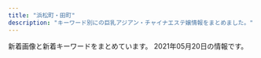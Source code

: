 ```yaml
---
title: "浜松町・田町"
description: "キーワード別にの巨乳アジアン・チャイナエステ嬢情報をまとめました。"
---
```


新着画像と新着キーワードをまとめています。
2021年05月20日の情報です。

<DmmAffiliateIns />
<KeywordTable
  shops={
    [
    {
        "keywords": {
            "84": 4,
            "87": 6,
            "E": 6,
            "88": 10,
            "85": 4
        },
        "img_links": [
            "http://body-heal.net/staffPhoto/b20190608220420.jpg",
            "http://body-heal.net/js/sliderLine/slide_next.png",
            "http://body-heal.net/staffPhoto/b20190218130854.jpg",
            "http://body-heal.net/images/access/03.jpg",
            "http://body-heal.net/images/store/01.jpg",
            "http://body-heal.net/images/access/05.jpg",
            "http://body-heal.net/staffPhoto/b20190117105438.jpg",
            "http://body-heal.net/images/store/04.jpg",
            "http://body-heal.net/staffPhoto/b20180721035111.jpg",
            "http://body-heal.net/staffPhoto/b20180926231950.jpg",
            "http://body-heal.net/images/access/02.jpg",
            "http://body-heal.net/images/store/06.jpg",
            "http://body-heal.net/images/access/01.jpg",
            "http://body-heal.net/images/store/05.jpg",
            "http://body-heal.net/uploadfiles/images/campaignBodyHealNet.jpg",
            "http://body-heal.net/staffPhoto/b20190608222039.jpg",
            "http://body-heal.net/images/access/04.jpg",
            "http://body-heal.net/staffPhoto/b20190120201033.jpg",
            "http://body-heal.net/images/show.jpg",
            "http://body-heal.net/js/sliderLine/slide_prev.png"
        ],
        "url": "http://body-heal.net/",
        "station": "JR\u7530\u753a\u99c5\u4e09\u7530\u53e3",
        "name": "Tami"
    },
    {
        "url": "https://egao.tyo.cm/",
        "station": "JR\u65b0\u6a4b\u99c5\u70cf\u68ee\u53e3",
        "keywords": {},
        "name": "\u7b11\u9854",
        "img_links": [
            "https://egao.tyo.cm/images/link_nav04.jpg",
            "https://egao.tyo.cm/images/link_nav01.jpg",
            "https://egao.tyo.cm/images/link_nav03.jpg",
            "https://egao.tyo.cm/images/link_nav05.jpg",
            "https://egao.tyo.cm/images/side_mobile.jpg",
            "https://egao.tyo.cm/images/top_slider02.jpg",
            "https://egao.tyo.cm/images/sp_top.jpg",
            "https://egao.tyo.cm/images/link_nav02.jpg",
            "https://egao.tyo.cm/images/link_nav07.jpg",
            "https://egao.tyo.cm/images/side_link.jpg",
            "https://egao.tyo.cm/images/info2.jpg",
            "https://egao.tyo.cm/images/side_tel.jpg",
            "https://egao.tyo.cm/images/link_nav06.jpg",
            "https://egao.tyo.cm/images/info3.jpg",
            "https://egao.tyo.cm/images/ico01.png",
            "https://egao.tyo.cm/images/info1.jpg",
            "https://egao.tyo.cm/images/top.png",
            "https://egao.tyo.cm/images/top_slider01.jpg"
        ]
    },
    {
        "station": "JR\u6d5c\u677e\u753a\u99c5\u5317\u53e3",
        "keywords": {
            "E": 2,
            "F": 3,
            "C": 2,
            "D": 8
        },
        "url": "https://hamamatsucho-mensesthe.com/",
        "img_links": [
            "https://hamamatsucho-mensesthe.com/button/sche.png",
            "https://hamamatsucho-mensesthe.com/images/footer-l.png",
            "https://hamamatsucho-mensesthe.com/room/esthe1.jpg",
            "https://hamamatsucho-mensesthe.com/room/4.jpg",
            "https://hamamatsucho-mensesthe.com/staff/arisa-l1.jpg",
            "https://hamamatsucho-mensesthe.com/icon/twitter.png",
            "https://hamamatsucho-mensesthe.com/staff2/wp-content/uploads/2020/11/siruet.png",
            "https://hamamatsucho-mensesthe.com/staff2/wp-content/uploads/2019/12/yuki22-1.png",
            "https://hamamatsucho-mensesthe.com/icon/facebook.png",
            "https://hamamatsucho-mensesthe.com/staff/yoko-l1.jpg",
            "https://hamamatsucho-mensesthe.com/2018/06/12/yoko-s1.jpg",
            "https://hamamatsucho-mensesthe.com/2018/06/08/hana-s2.jpg",
            "https://hamamatsucho-mensesthe.com/staff/nana-l1.jpg",
            "https://hamamatsucho-mensesthe.com/miyuki01.png",
            "https://hamamatsucho-mensesthe.com/button/home.png",
            "https://hamamatsucho-mensesthe.com/staff/koko-s1.jpg",
            "https://hamamatsucho-mensesthe.com/icon/google_plus.png",
            "https://hamamatsucho-mensesthe.com/menu/friend.png",
            "https://hamamatsucho-mensesthe.com/2018/11/23/arisa-s1.jpg",
            "https://hamamatsucho-mensesthe.com/staff2/wp-content/uploads/2021/04/nana72.png",
            "https://hamamatsucho-mensesthe.com/images/main1.jpg",
            "https://hamamatsucho-mensesthe.com/room/esthe2.jpg",
            "https://hamamatsucho-mensesthe.com/staff/nana-s1.jpg",
            "https://hamamatsucho-mensesthe.com/staff2/wp-content/uploads/2020/11/momo02.png",
            "https://hamamatsucho-mensesthe.com/menu/sche.png",
            "https://hamamatsucho-mensesthe.com/staff/yuyu-s1.jpg",
            "https://hamamatsucho-mensesthe.com/menu/info.png",
            "https://hamamatsucho-mensesthe.com/staff/arisa-s1.jpg",
            "https://hamamatsucho-mensesthe.com/staff2/wp-content/uploads/2021/05/lisa01.png",
            "https://hamamatsucho-mensesthe.com/menu/home.png",
            "https://hamamatsucho-mensesthe.com/room/1.jpg",
            "https://hamamatsucho-mensesthe.com/kumi1.jpg",
            "https://hamamatsucho-mensesthe.com/2017/10/08/ruru-s1.jpg",
            "https://hamamatsucho-mensesthe.com/images/main-sp.jpg",
            "https://hamamatsucho-mensesthe.com/staff/yuyu-l1.jpg",
            "https://hamamatsucho-mensesthe.com/staff2/wp-content/uploads/2021/05/eri01.png",
            "https://hamamatsucho-mensesthe.com/room/3.jpg",
            "https://hamamatsucho-mensesthe.com/2018/12/21/yuyu-s1.jpg",
            "https://hamamatsucho-mensesthe.com/nana03.png",
            "https://hamamatsucho-mensesthe.com/staff2/wp-content/uploads/2019/12/haru-1.png",
            "https://hamamatsucho-mensesthe.com/staff2/wp-content/uploads/2021/03/lili03.png",
            "https://hamamatsucho-mensesthe.com/staff2/wp-content/uploads/2021/03/rina03.png",
            "https://hamamatsucho-mensesthe.com/room/esthe3.jpg",
            "https://hamamatsucho-mensesthe.com/images/clear.png",
            "https://hamamatsucho-mensesthe.com/images/flower.png",
            "https://hamamatsucho-mensesthe.com/room/2.jpg",
            "https://hamamatsucho-mensesthe.com/kumi2.jpg",
            "https://hamamatsucho-mensesthe.com/staff/yoko-s1.jpg",
            "https://hamamatsucho-mensesthe.com/staff/koko-l1.jpg",
            "https://hamamatsucho-mensesthe.com/2018/12/21/koko-s1.jpg",
            "https://hamamatsucho-mensesthe.com/icon/line.png",
            "https://hamamatsucho-mensesthe.com/staff2/wp-content/uploads/2021/05/ami01.png",
            "https://hamamatsucho-mensesthe.com/menu/gallery.png",
            "https://hamamatsucho-mensesthe.com/staff2/wp-content/uploads/2021/04/yuna01.png",
            "https://hamamatsucho-mensesthe.com/staff2/wp-content/uploads/2021/03/miku03.png",
            "https://hamamatsucho-mensesthe.com/staff2/wp-content/uploads/2019/12/nanami02-2.png",
            "https://hamamatsucho-mensesthe.com/images/footer-r.png",
            "https://hamamatsucho-mensesthe.com/staff2/wp-content/uploads/2021/05/mimi02.png",
            "https://hamamatsucho-mensesthe.com/staff2/wp-content/uploads/2021/05/maki05.png",
            "https://hamamatsucho-mensesthe.com/2018/03/02/anna-s1.jpg",
            "https://hamamatsucho-mensesthe.com/button/staff.png",
            "https://hamamatsucho-mensesthe.com/images/header3.png"
        ],
        "name": "Oriental Spa"
    },
    {
        "station": "JR\u6d5c\u677e\u753a\u99c5\u5317\u53e3",
        "name": "Artemis",
        "keywords": {
            "F": 7,
            "E": 7,
            "C": 14,
            "D": 14
        },
        "img_links": [
            "https://hamamatsucho-esthe.work/menu/home.png",
            "https://hamamatsucho-esthe.work/button/blog.png",
            "https://hamamatsucho-esthe.work/staff/riko-s1.jpg",
            "https://hamamatsucho-esthe.work/staff/yuki-l1.jpg",
            "https://hamamatsucho-esthe.work/staff/nana-s1.jpg",
            "https://hamamatsucho-esthe.work/2021/05/20/mimi-s1.jpg",
            "https://hamamatsucho-esthe.work/images/main1.jpg",
            "https://hamamatsucho-esthe.work/2018/12/26/sayaka-s1.jpg",
            "https://hamamatsucho-esthe.work/2021/03/26/riri-s1.jpg",
            "https://hamamatsucho-esthe.work/icon/twitter.png",
            "https://hamamatsucho-esthe.work/icon/facebook.png",
            "https://hamamatsucho-esthe.work/2020/11/06/momo-s1.jpg",
            "https://hamamatsucho-esthe.work/menu/blog.png",
            "https://hamamatsucho-esthe.work/menu/info.png",
            "https://hamamatsucho-esthe.work/button/home.png",
            "https://hamamatsucho-esthe.work/staff/mimi-s1.jpg",
            "https://hamamatsucho-esthe.work/room/2-l.jpg",
            "https://hamamatsucho-esthe.work/room/4-l.jpg",
            "https://hamamatsucho-esthe.work/staff/maki-s1.jpg",
            "https://hamamatsucho-esthe.work/2019/06/14/riri-s1.jpg",
            "https://hamamatsucho-esthe.work/2019/01/14/emi-s1.jpg",
            "https://hamamatsucho-esthe.work/button/staff.png",
            "https://hamamatsucho-esthe.work/kana01.png",
            "https://hamamatsucho-esthe.work/icon/google_plus.png",
            "https://hamamatsucho-esthe.work/2018/11/09/kana-s1.jpg",
            "https://hamamatsucho-esthe.work/images/main-sp.jpg",
            "https://hamamatsucho-esthe.work/room/3-l.jpg",
            "https://hamamatsucho-esthe.work/2018/09/10/misa-s1.jpg",
            "https://hamamatsucho-esthe.work/2021/04/22/nana-s1.jpg",
            "https://hamamatsucho-esthe.work/room/esthe3.jpg",
            "https://hamamatsucho-esthe.work/room/esthe2.jpg",
            "https://hamamatsucho-esthe.work/menu/friend.png",
            "https://hamamatsucho-esthe.work/staff/sora-l1.jpg",
            "https://hamamatsucho-esthe.work/room/2-s.jpg",
            "https://hamamatsucho-esthe.work/room/4-s.jpg",
            "https://hamamatsucho-esthe.work/2019/05/25/riko-s1.jpg",
            "https://hamamatsucho-esthe.work/images/footer-l.png",
            "https://hamamatsucho-esthe.work/staff/riri-l1.jpg",
            "https://hamamatsucho-esthe.work/images/clear.png",
            "https://hamamatsucho-esthe.work/icon/line.png",
            "https://hamamatsucho-esthe.work/images/footer-r.png",
            "https://hamamatsucho-esthe.work/staff/riri-s1.jpg",
            "https://hamamatsucho-esthe.work/room/3-s.jpg",
            "https://hamamatsucho-esthe.work/2019/05/25/koko-s1.jpg",
            "https://hamamatsucho-esthe.work/2020/07/30/maki-s1.jpg",
            "https://hamamatsucho-esthe.work/2019/11/05/nanami-s1.jpg",
            "https://hamamatsucho-esthe.work/staff/mimi-l1.jpg",
            "https://hamamatsucho-esthe.work/menu/gallery.png",
            "https://hamamatsucho-esthe.work/room/esthe1.jpg",
            "https://hamamatsucho-esthe.work/staff/yuki-s1.jpg",
            "https://hamamatsucho-esthe.work/staff/sora-s1.jpg",
            "https://hamamatsucho-esthe.work/images/qrcode.png",
            "https://hamamatsucho-esthe.work/room/1-s.jpg",
            "https://hamamatsucho-esthe.work/staff/maki-l1.jpg",
            "https://hamamatsucho-esthe.work/2018/09/10/sora-s1.jpg",
            "https://hamamatsucho-esthe.work/staff/nana-l1.jpg",
            "https://hamamatsucho-esthe.work/images/flower.png",
            "https://hamamatsucho-esthe.work/2020/01/05/yuki-s1.jpg",
            "https://hamamatsucho-esthe.work/room/1-l.jpg"
        ],
        "url": "https://hamamatsucho-esthe.work/"
    },
    {
        "img_links": [
            "http://yukizhouse00.web.fc2.com/images/portfolio/work-1.jpg",
            "http://yukizhouse00.web.fc2.com/images/portfolio/work-5.jpg",
            "http://yukizhouse00.web.fc2.com/images/slider/slid2.jpg",
            "http://yukizhouse00.web.fc2.com/images/portfolio/work-6.jpg",
            "http://yukizhouse00.web.fc2.com/images/portfolio/work-3.jpg",
            "http://yukizhouse00.web.fc2.com/images/slider/slid1.jpg",
            "http://yukizhouse00.web.fc2.com/images/portfolio/work-2.jpg",
            "http://yukizhouse00.web.fc2.com/images/portfolio/work-4.jpg"
        ],
        "station": "JR\u6d5c\u677e\u753a\u99c5\u5357\u53e3",
        "name": "Yuki\u2019s House",
        "keywords": {},
        "url": "http://yukizhouse00.web.fc2.com/"
    },
    {
        "img_links": [
            "http://www.shiawasenojikan.esjp.info/files/009-03.jpg",
            "http://www.shiawasenojikan.esjp.info/images/mobile.jpg",
            "http://www.shiawasenojikan.esjp.info/files/010-03.jpg",
            "http://www.shiawasenojikan.esjp.info/files/001-03.jpg",
            "http://www.shiawasenojikan.esjp.info/files/001-02.jpg",
            "http://www.shiawasenojikan.esjp.info/files/001.jpg",
            "http://www.shiawasenojikan.esjp.info/files/015-03.jpg",
            "http://www.shiawasenojikan.esjp.info/images/int2.jpg",
            "http://www.shiawasenojikan.esjp.info/files/010-02.jpg",
            "http://www.shiawasenojikan.esjp.info/images/staff_t.jpg",
            "http://www.shiawasenojikan.esjp.info/images/sys3.jpg",
            "http://www.shiawasenojikan.esjp.info/files/009.jpg",
            "http://www.shiawasenojikan.esjp.info/images/link_t.jpg",
            "http://www.shiawasenojikan.esjp.info/images/news.jpg",
            "http://www.shiawasenojikan.esjp.info/files/003.jpg",
            "http://www.shiawasenojikan.esjp.info/files/010.jpg",
            "http://www.shiawasenojikan.esjp.info/files/015.jpg",
            "http://www.shiawasenojikan.esjp.info/images/tel.jpg",
            "http://www.shiawasenojikan.esjp.info/files/015-02.jpg",
            "http://www.shiawasenojikan.esjp.info/images/interior_t.jpg",
            "http://www.shiawasenojikan.esjp.info/files/003-03.jpg",
            "http://www.shiawasenojikan.esjp.info/images/head.jpg",
            "http://www.shiawasenojikan.esjp.info/files/009-02.jpg",
            "http://www.shiawasenojikan.esjp.info/files/003-02.jpg"
        ],
        "url": "http://www.shiawasenojikan.esjp.info/",
        "station": "JR\u65b0\u6a4b\u99c5\u65e5\u6bd4\u8c37\u53e3",
        "keywords": {
            "86": 1,
            "88": 1,
            "87": 3,
            "D": 5
        },
        "name": "\u5e78\u305b\u306e\u6642\u9593"
    },
    {
        "keywords": {},
        "name": "\u6625\u306e\u5bb6",
        "img_links": [
            "http://www.k-harunoie.info/imge/s1.png",
            "http://www.k-harunoie.info/imge/p-1.jpg",
            "http://www.k-harunoie.info/imge/tel.png",
            "http://www.k-harunoie.info/imge/s0.png",
            "http://www.k-harunoie.info/imge/p-5.jpg",
            "http://www.k-harunoie.info/imge/service3.jpg",
            "http://www.k-harunoie.info/imge/sys.png",
            "http://www.k-harunoie.info/imge/interior_t.jpg",
            "http://www.k-harunoie.info/imge/p-4.jpg",
            "http://www.k-harunoie.info/imge/p-2.jpg",
            "http://www.k-harunoie.info/imge/service1.jpg",
            "http://www.k-harunoie.info/imge/botton.jpg",
            "http://www.k-harunoie.info/imge/staff_t.jpg",
            "http://www.k-harunoie.info/imge/service2.jpg",
            "http://www.k-harunoie.info/imge/ta.png",
            "http://www.k-harunoie.info/imge/int2.png"
        ],
        "url": "http://www.k-harunoie.info/",
        "station": "JR\u7530\u753a\u99c5\u6771\u53e3"
    },
    {
        "img_links": [
            "http://www.momigoku.mensest.com/files/003-02.jpg",
            "http://www.momigoku.mensest.com/images/line.png",
            "http://www.momigoku.mensest.com/files/004.jpg",
            "http://www.momigoku.mensest.com/images/r3.jpg",
            "http://www.momigoku.mensest.com/files/001-02.jpg",
            "http://www.momigoku.mensest.com/images/mobile.jpg",
            "http://www.momigoku.mensest.com/files/001-03.jpg",
            "http://www.momigoku.mensest.com/files/003-03.jpg",
            "http://www.momigoku.mensest.com/files/004-03.jpg",
            "http://www.momigoku.mensest.com/files/002.jpg",
            "http://www.momigoku.mensest.com/files/001.jpg",
            "http://www.momigoku.mensest.com/files/002-02.jpg",
            "http://www.momigoku.mensest.com/files/003.jpg",
            "http://www.momigoku.mensest.com/files/002-03.jpg",
            "http://www.momigoku.mensest.com/files/004-02.jpg"
        ],
        "url": "http://www.momigoku.mensest.com/",
        "name": "\u3082\u307f\u6975",
        "station": "JR\u65b0\u6a4b\u99c5\u70cf\u68ee\u53e3",
        "keywords": {
            "C": 16,
            "E": 4,
            "87": 16,
            "D": 8
        }
    },
    {
        "img_links": [
            "http://www.es-tokyo.link/images/int2.jpg",
            "http://www.es-tokyo.link/img/mayu1.jpg",
            "http://www.es-tokyo.link/img/suzu1.jpg",
            "http://www.es-tokyo.link/img/erin2.jpg",
            "http://www.es-tokyo.link/images/5.jpg",
            "http://www.es-tokyo.link/img/miwa1.jpg",
            "http://www.es-tokyo.link/img/naomi1.jpg",
            "http://www.es-tokyo.link/images/head.jpg",
            "http://www.es-tokyo.link/images/tel.jpg",
            "http://www.es-tokyo.link/images/newface.jpg",
            "http://www.es-tokyo.link/img/momoko1.jpg",
            "http://www.es-tokyo.link/img/izumi1.jpg",
            "http://www.es-tokyo.link/images/24.jpg",
            "http://www.es-tokyo.link/images/28.jpg",
            "http://www.es-tokyo.link/images/27.jpg",
            "http://www.es-tokyo.link/images/sys2.jpg",
            "http://www.es-tokyo.link/img/rin1.jpg",
            "http://www.es-tokyo.link/images/s1.png",
            "http://www.es-tokyo.link/images/news.jpg",
            "http://www.es-tokyo.link/images/31.jpg",
            "http://www.es-tokyo.link/img/ami1.jpg",
            "http://www.es-tokyo.link/images/32.jpg",
            "http://www.es-tokyo.link/images/9.jpg",
            "http://www.es-tokyo.link/images/b2.jpg",
            "http://www.es-tokyo.link/images/25.jpg",
            "http://www.es-tokyo.link/images/30.jpg",
            "http://www.es-tokyo.link/images/b1.jpg",
            "http://www.es-tokyo.link/images/staff_t.jpg",
            "http://www.es-tokyo.link/img/minami1.jpg",
            "http://www.es-tokyo.link/images/mobile.jpg",
            "http://www.es-tokyo.link/img/izumi2.jpg",
            "http://www.es-tokyo.link/images/int1.jpg",
            "http://www.es-tokyo.link/img/hikari1.jpg",
            "http://www.es-tokyo.link/img/yui1.jpg",
            "http://www.es-tokyo.link/images/20.jpg",
            "http://www.es-tokyo.link/images/3.jpg",
            "http://www.es-tokyo.link/images/b3.jpg",
            "http://www.es-tokyo.link/images/22.jpg",
            "http://www.es-tokyo.link/img/kaori1.jpg",
            "http://www.es-tokyo.link/images/19.jpg",
            "http://www.es-tokyo.link/img/erin1.jpg",
            "http://www.es-tokyo.link/images/23.jpg",
            "http://www.es-tokyo.link/img/emili1.jpg",
            "http://www.es-tokyo.link/images/interior_t.jpg",
            "http://www.es-tokyo.link/img/minami2.jpg",
            "http://www.es-tokyo.link/images/sys1.jpg"
        ],
        "url": "http://www.es-tokyo.link",
        "name": "Pandora*\u30d1\u30f3\u30c9\u30e9",
        "keywords": {},
        "station": "JR\u6d5c\u677e\u753a\u99c5\u5357\u53e3"
    },
    {
        "img_links": [
            "https://hamamatsucho-mensesthe.net/wp/wp-content/uploads/2019/05/nao-150x150.jpg",
            "https://hamamatsucho-mensesthe.net/wp/wp-content/uploads/2021/05/yuki-s1-150x150.jpg",
            "https://hamamatsucho-mensesthe.net/wp/icon/twitter.png",
            "https://hamamatsucho-mensesthe.net/wp/wp-content/uploads/2020/11/urara.jpg",
            "https://hamamatsucho-mensesthe.net/wp/images/top1.jpg",
            "https://hamamatsucho-mensesthe.net/wp/wp-content/uploads/2019/07/0677E994-1DBF-4E0E-AB70-7CA5C034B140-150x150.jpeg",
            "https://hamamatsucho-mensesthe.net/link/mens-esthe.png",
            "https://hamamatsucho-mensesthe.net/icon/facebook.png",
            "https://hamamatsucho-mensesthe.net/wp/icon/line.png",
            "https://hamamatsucho-mensesthe.net/staff/top/mitsuki-s1.jpg",
            "https://hamamatsucho-mensesthe.net/wp/images/mensesthe.jpg",
            "https://hamamatsucho-mensesthe.net/wp/images/clear.png",
            "https://hamamatsucho-mensesthe.net/wp/wp-content/uploads/2020/01/mitsuki.jpg",
            "https://hamamatsucho-mensesthe.net/images/flower.png",
            "https://hamamatsucho-mensesthe.net/wp/wp-content/uploads/2019/07/587590BB-96D0-4887-BE26-3B1413FF7283-150x150.jpeg",
            "https://hamamatsucho-mensesthe.net/wp/images/top2.jpg",
            "https://hamamatsucho-mensesthe.net/staff/top/yuki-s1.jpg",
            "https://hamamatsucho-mensesthe.net/room/room-l6.jpg",
            "https://hamamatsucho-mensesthe.net/wp/wp-content/uploads/2020/01/misaki-l2.jpg",
            "https://hamamatsucho-mensesthe.net/icon/line.png",
            "https://hamamatsucho-mensesthe.net/wp/wp-content/uploads/2020/02/stand-by.jpg",
            "https://hamamatsucho-mensesthe.net/wp/icon/facebook.png",
            "https://hamamatsucho-mensesthe.net/wp/wp-content/uploads/2020/02/nana.jpg",
            "https://hamamatsucho-mensesthe.net/room/room-l3.jpg",
            "https://hamamatsucho-mensesthe.net/staff/top/emi-s1.jpg",
            "https://hamamatsucho-mensesthe.net/wp/wp-content/uploads/2020/08/ayaka.jpg",
            "https://hamamatsucho-mensesthe.net/wp/wp-content/uploads/2020/01/emi-l1.jpg",
            "https://hamamatsucho-mensesthe.net/room/room-l5.jpg",
            "https://hamamatsucho-mensesthe.net/images/footer-r.png",
            "https://hamamatsucho-mensesthe.net/room/room-l1.jpg",
            "https://hamamatsucho-mensesthe.net/wp/icon/google_plus.png",
            "https://hamamatsucho-mensesthe.net/wp/wp-content/uploads/2020/02/1714CAA8-3D57-4009-AB72-F5A8E6B60310.jpeg",
            "https://hamamatsucho-mensesthe.net/wp/wp-content/uploads/2021/01/yuna-150x150.jpg",
            "https://hamamatsucho-mensesthe.net/wp/wp-content/uploads/2021/05/yuki.jpg",
            "https://hamamatsucho-mensesthe.net/staff/top/rin-s1.jpg",
            "https://hamamatsucho-mensesthe.net/wp/images/top3.jpg",
            "https://hamamatsucho-mensesthe.net/staff/top/ayaka-s1.jpg",
            "https://hamamatsucho-mensesthe.net/icon/google_plus.png",
            "https://hamamatsucho-mensesthe.net/staff/top/miyu-s1.jpg",
            "https://hamamatsucho-mensesthe.net/staff/top/aki-s1.jpg",
            "https://hamamatsucho-mensesthe.net/icon/twitter.png",
            "https://hamamatsucho-mensesthe.net/staff/top/yuna-s1.jpg",
            "https://hamamatsucho-mensesthe.net/wp/wp-content/uploads/2019/10/eri-150x150.jpg",
            "https://hamamatsucho-mensesthe.net/wp/wp-content/uploads/2019/05/rin-150x150.jpg",
            "https://hamamatsucho-mensesthe.net/wp/wp-content/uploads/2020/10/aki-150x150.jpg",
            "https://hamamatsucho-mensesthe.net/staff/top/nao-s1.jpg",
            "https://hamamatsucho-mensesthe.net/room/room-l2.jpg",
            "https://hamamatsucho-mensesthe.net/images/clear.png",
            "https://hamamatsucho-mensesthe.net/images/footer-l.png",
            "https://hamamatsucho-mensesthe.net/wp/wp-content/uploads/2021/01/yuna.jpg",
            "https://hamamatsucho-mensesthe.net/room/room-l4.jpg"
        ],
        "station": "JR\u6d5c\u677e\u753a\u99c5\u5317\u53e3",
        "keywords": {
            "D": 19,
            "E": 10,
            "C": 10
        },
        "name": "SERA",
        "url": "https://hamamatsucho-mensesthe.net/"
    },
    {
        "keywords": {
            "84": 6,
            "90": 8,
            "\u80f8": 1,
            "88": 4,
            "85": 13,
            "86": 5,
            "87": 2
        },
        "url": "http://es-leon.link/",
        "name": "LEON",
        "img_links": [
            "http://es-leon.link/photos/sites/45/2020/10/2020100103205130.jpg",
            "http://es-leon.link/images/guide3.jpg",
            "http://es-leon.link/photos/sites/45/2020/10/2020101318294854.jpg",
            "http://es-leon.link/photos/sites/45/2020/11/2020110919573849.jpg",
            "http://es-leon.link/photos/sites/45/2020/11/2020111904152242.jpg",
            "http://es-leon.link/photos/sites/45/2021/03/2021033111023925.jpg",
            "http://es-leon.link/photos/sites/45/2020/11/2020110919595348.jpg",
            "http://es-leon.link/photos/sites/45/2021/03/2021041002184750.jpg",
            "http://es-leon.link/photos/sites/45/2020/11/2020110919590942.jpg",
            "http://es-leon.link/images/profile.png",
            "http://es-leon.link/photos/sites/45/2021/02/202102281658118.jpg",
            "http://es-leon.link/photos/sites/45/2021/05/2021050801322582.jpg",
            "http://es-leon.link/images/guide5.jpg",
            "http://es-leon.link/photos/sites/45/2021/03/2021033111033425.jpg",
            "http://es-leon.link/photos/sites/45/2021/02/2021022815420713.jpg",
            "http://es-leon.link/photos/sites/45/2021/02/2021022702210178.jpg",
            "http://es-leon.link/images/header.png",
            "http://es-leon.link/photos/sites/45/2021/05/202105171436455.jpg",
            "http://es-leon.link/photos/sites/45/2021/05/2021051217263416.jpg",
            "http://es-leon.link/images/nav_link05_no.png",
            "http://es-leon.link/photos/sites/45/2021/04/2021041118464285.jpg",
            "http://es-leon.link/photos/sites/45/2020/10/2020100103034891.jpg",
            "http://es-leon.link/images/card.png",
            "http://es-leon.link/images/nav_link01_no.png",
            "http://es-leon.link/photos/sites/45/2021/03/2021031222420647.jpg",
            "http://es-leon.link/photos/sites/45/2020/10/2020101318300043.jpg",
            "http://es-leon.link/photos/sites/45/2021/02/2021021014235421.jpg",
            "http://es-leon.link/images/pagetop.jpg",
            "http://es-leon.link/images/guide2.png",
            "http://es-leon.link/photos/sites/45/2020/10/2020101404192576.jpg",
            "http://es-leon.link/photos/sites/45/2020/10/2020102507510838.jpg",
            "http://es-leon.link/photos/sites/45/2021/05/2021050617464464.jpg",
            "http://es-leon.link/photos/sites/45/2021/03/2021033111035026.jpg",
            "http://es-leon.link/photos/sites/45/2020/10/2020101318404076.jpg",
            "http://es-leon.link/photos/sites/45/2021/04/2021043013393443.jpg",
            "http://es-leon.link/photos/sites/45/2021/02/2021022813195234.jpg",
            "http://es-leon.link/images/guide1.jpg",
            "http://es-leon.link/photos/sites/45/2021/03/2021031222423325.jpg",
            "http://es-leon.link/photos/sites/45/2021/05/2021050612492894.jpg",
            "http://es-leon.link/images/guide8.jpg",
            "http://es-leon.link/photos/sites/45/2020/10/2020102507503499.jpg",
            "http://es-leon.link/images/lineline.png",
            "http://es-leon.link/images/nav_link07_no.png",
            "http://es-leon.link/images/guide6.jpg",
            "http://es-leon.link/photos/sites/45/2020/10/2020101205420372.jpg",
            "http://es-leon.link/photos/sites/45/2020/10/2020102507501385.jpg",
            "http://es-leon.link/photos/sites/45/2020/10/2020101318402898.jpg",
            "http://es-leon.link/photos/sites/45/2021/04/2021043013400012.jpg",
            "http://es-leon.link/photos/sites/45/2021/05/2021050801323975.jpg",
            "http://es-leon.link/photos/sites/45/2021/05/2021050416545177.jpg",
            "http://es-leon.link/photos/sites/45/2021/05/2021050416550882.jpg",
            "http://es-leon.link/photos/sites/45/2020/10/2020102507504664.jpg",
            "http://es-leon.link/photos/sites/45/2021/03/2021030217055949.jpg",
            "http://es-leon.link/photos/sites/45/2021/04/2021041118451354.jpg",
            "http://es-leon.link/photos/sites/45/2021/02/202102281317503.jpg",
            "http://es-leon.link/photos/sites/45/2020/10/2020100103284496.jpg",
            "http://es-leon.link/images/nav_link03_no.png",
            "http://es-leon.link/images/slider00.jpg",
            "http://es-leon.link/images/nav_link06_no.png",
            "http://es-leon.link/images/guide7.jpg",
            "http://es-leon.link/photos/sites/45/2021/01/2021012501541145.jpg",
            "http://es-leon.link/photos/sites/45/2020/10/2020101205422328.jpg",
            "http://es-leon.link/images/qr.png",
            "http://es-leon.link/photos/sites/45/2021/03/202103021706276.jpg",
            "http://es-leon.link/photos/sites/45/2021/04/2021043018143110.jpg",
            "http://es-leon.link/photos/sites/45/2021/05/2021050612481738.jpg",
            "http://es-leon.link/images/guide2.jpg",
            "http://es-leon.link/images/nav_link04_no.png",
            "http://es-leon.link/images/slider04.jpg",
            "http://es-leon.link/photos/sites/45/2021/02/2021022813203297.jpg",
            "http://es-leon.link/photos/sites/45/2021/02/2021022503591368.jpg",
            "http://es-leon.link/photos/sites/45/2021/03/202103310417001.jpg",
            "http://es-leon.link/photos/sites/45/2021/04/2021043013395329.jpg",
            "http://es-leon.link/photos/sites/45/2020/10/2020101205424345.jpg",
            "http://es-leon.link/photos/sites/45/2020/10/2020100103240526.jpg",
            "http://es-leon.link/images/img_info.jpg",
            "http://es-leon.link/images/guide4.jpg",
            "http://es-leon.link/photos/sites/45/2020/11/2020110919593136.jpg",
            "http://es-leon.link/photos/sites/45/2020/11/2020110919583922.jpg",
            "http://es-leon.link/photos/sites/45/2021/03/2021033111032173.jpg",
            "http://es-leon.link/images/guide1.png",
            "http://es-leon.link/photos/sites/45/2021/02/2021022503593169.jpg",
            "http://es-leon.link/photos/sites/45/2021/02/2021022815431041.jpg",
            "http://es-leon.link/photos/sites/45/2021/05/2021050301212645.jpg",
            "http://es-leon.link/images/nav_link02_no.png",
            "http://es-leon.link/photos/sites/45/2020/10/2020102507495672.jpg",
            "http://es-leon.link/photos/sites/45/2021/05/2021050801330145.jpg",
            "http://es-leon.link/photos/sites/45/2021/02/2021022503564613.jpg",
            "http://es-leon.link/photos/sites/45/2020/10/2020100103240520.jpg",
            "http://es-leon.link/images/slider02.jpg",
            "http://es-leon.link/images/slider01.jpg",
            "http://es-leon.link/photos/sites/45/2020/10/202010010328436.jpg",
            "http://es-leon.link/images/slider03.jpg",
            "http://es-leon.link/photos/sites/45/2020/10/2020100103205050.jpg",
            "http://es-leon.link/photos/sites/45/2021/04/202104301753091.jpg"
        ],
        "station": "JR\u65b0\u6a4b\u99c5\u70cf\u68ee\u53e3"
    },
    {
        "url": "https://www.morinokaori-massage.com/",
        "keywords": {},
        "img_links": [
            "https://static.wixstatic.com/media/c0eb72_9f57c6ba804e4a55805040f7832a3bb9~mv2.png",
            "https://static.wixstatic.com/media/c0eb72_068fd8e3a6034963bb1dcf1002759294~mv2.png",
            "https://static.wixstatic.com/media/c0eb72_43f5a28bd3004602b64ed4bc3095af0e~mv2.png",
            "https://static.wixstatic.com/media/c0eb72_349ce6f6faed4c09b9ec1e412ba7a370~mv2.jpg",
            "https://static.wixstatic.com/media/c0eb72_026f8703429f4d1a93067d6664ba9e24~mv2.png"
        ],
        "station": "JR\u7530\u753a\u99c5\u897f\u53e3",
        "name": "\u68ee\u306e\u9999"
    },
    {
        "img_links": [
            "https://minazuki-tokyo.com/wp-content/uploads/2020/11/photo05.png",
            "https://minazuki-tokyo.com/wp-content/uploads/2020/11/photo01.png",
            "https://minazuki-tokyo.com/wp-content/uploads/2021/02/t08.png",
            "https://minazuki-tokyo.com/wp-content/uploads/2021/02/price.png",
            "https://minazuki-tokyo.com/wp-content/uploads/2021/02/ayu.jpg",
            "https://minazuki-tokyo.com/wp-content/uploads/2021/02/t05.png",
            "https://minazuki-tokyo.com/wp-content/uploads/2020/11/photo02.png",
            "https://minazuki-tokyo.com/wp-content/uploads/2021/02/haru.jpg",
            "https://minazuki-tokyo.com/wp-content/uploads/2021/02/sm03.png",
            "https://minazuki-tokyo.com/wp-content/uploads/2021/03/top10.png",
            "https://minazuki-tokyo.com/wp-content/uploads/2021/02/sm01.png",
            "https://minazuki-tokyo.com/wp-content/uploads/2021/02/koyuri-1.jpg",
            "https://minazuki-tokyo.com/wp-content/uploads/2021/02/t07.png",
            "https://minazuki-tokyo.com/wp-content/uploads/2021/02/2-09.png",
            "https://minazuki-tokyo.com/wp-content/uploads/2021/02/yuyu2.jpg",
            "https://minazuki-tokyo.com/wp-content/uploads/2021/02/yumi.png",
            "https://minazuki-tokyo.com/wp-content/uploads/2021/02/koyuri.png",
            "https://minazuki-tokyo.com/wp-content/uploads/2021/02/t01.png",
            "https://minazuki-tokyo.com/wp-content/uploads/2021/02/sm04.png",
            "https://minazuki-tokyo.com/wp-content/uploads/2021/02/cam.png",
            "https://minazuki-tokyo.com/wp-content/uploads/2021/02/top1.png",
            "https://minazuki-tokyo.com/wp-content/uploads/2021/02/haru.png",
            "https://minazuki-tokyo.com/wp-content/uploads/2021/02/t03.png",
            "https://minazuki-tokyo.com/wp-content/uploads/2020/11/photo03.png",
            "https://minazuki-tokyo.com/wp-content/uploads/2021/02/t06.png",
            "https://minazuki-tokyo.com/wp-content/uploads/2021/02/t02.png",
            "https://minazuki-tokyo.com/wp-content/uploads/2021/02/sm02.png",
            "https://minazuki-tokyo.com/wp-content/uploads/2020/11/photo04.png",
            "https://minazuki-tokyo.com/wp-content/uploads/2021/02/top2.png",
            "https://minazuki-tokyo.com/wp-content/uploads/2021/02/t04.png",
            "https://minazuki-tokyo.com/wp-content/uploads/2021/02/yumi.jpg",
            "https://minazuki-tokyo.com/wp-content/uploads/2021/02/yuyu.png",
            "https://minazuki-tokyo.com/wp-content/uploads/2021/02/ayu.png"
        ],
        "keywords": {
            "85": 4,
            "83": 4,
            "90": 4,
            "87": 4,
            "86": 4
        },
        "station": "JR\u6d5c\u677e\u753a\u99c5\u5357\u53e3",
        "url": "https://minazuki-tokyo.com/",
        "name": "\u6c34\u7121\u6708\uff5e\u307f\u306a\u3065\u304d\uff5e"
    },
    {
        "img_links": [
            "http://shiawase.mssg.jp/images/system/syatem_301.jpg",
            "http://shiawase.mssg.jp/images/home/index_03.jpg",
            "http://shiawase.mssg.jp/images/gallery/gallery_top.jpg",
            "http://shiawase.mssg.jp/images/staff_image/staff_d07a.jpg",
            "http://shiawase.mssg.jp/images/staff_image/staff_d03a.jpg",
            "http://shiawase.mssg.jp/images/staff_image/staff_d02.jpg",
            "http://shiawase.mssg.jp/images/staff/sta_0z8.jpg",
            "http://shiawase.mssg.jp/images/system/syatem_303.jpg",
            "http://shiawase.mssg.jp/images/staff_one/staff_one_04.jpg",
            "http://shiawase.mssg.jp/images/staff_image/staff_d06.jpg",
            "http://shiawase.mssg.jp/images/staff_image/staff_d010a.jpg",
            "http://shiawase.mssg.jp/images/staff_image/staff_d07b.jpg",
            "http://shiawase.mssg.jp/images/home/top_qp.jpg",
            "http://shiawase.mssg.jp/images/staff_image/staff_d08a.jpg",
            "http://shiawase.mssg.jp/images/staff/sta_0z9.jpg",
            "http://shiawase.mssg.jp/images/staff_image/staff_d05b.jpg",
            "http://shiawase.mssg.jp/images/gallery/gallery_01.jpg",
            "http://shiawase.mssg.jp/images/top/top_01.jpg",
            "http://shiawase.mssg.jp/images/staff_one/staff_one_01.jpg",
            "http://shiawase.mssg.jp/images/staff/sta_0z12.jpg",
            "http://shiawase.mssg.jp/images/gallery/gallery_101.jpg",
            "http://shiawase.mssg.jp/images/staff_image/staff_d08b.jpg",
            "http://shiawase.mssg.jp/images/staff/sta_04.jpg",
            "http://shiawase.mssg.jp/images/staff_image/staff_d01b.jpg",
            "http://shiawase.mssg.jp/images/gallery/gallery_103.jpg",
            "http://shiawase.mssg.jp/images/top/top_02.jpg",
            "http://shiawase.mssg.jp/images/staff_image/staff_d05a.jpg",
            "http://shiawase.mssg.jp/images/staff/sta_0z4.jpg",
            "http://shiawase.mssg.jp/images/top/top_05.jpg",
            "http://shiawase.mssg.jp/images/gallery/gallery_403.jpg",
            "http://shiawase.mssg.jp/images/staff_image/staff_d04c.jpg",
            "http://shiawase.mssg.jp/images/staff/sta_0z2.jpg",
            "http://shiawase.mssg.jp/images/gallery/gallery_401.jpg",
            "http://shiawase.mssg.jp/images/top/top_04.jpg",
            "http://shiawase.mssg.jp/images/staff/staff_top.jpg",
            "http://shiawase.mssg.jp/images/top/top_03.jpg",
            "http://shiawase.mssg.jp/images/home/index_qup.jpg",
            "http://shiawase.mssg.jp/images/top/top_06.jpg",
            "http://shiawase.mssg.jp/images/staff_image/staff_d04.jpg",
            "http://shiawase.mssg.jp/images/home/index_page_top.jpg",
            "http://shiawase.mssg.jp/images/staff/sta_03.jpg",
            "http://shiawase.mssg.jp/images/staff/sta_021.jpg",
            "http://shiawase.mssg.jp/images/staff/sta_023.jpg",
            "http://shiawase.mssg.jp/images/staff_one/staff_one_08.png",
            "http://shiawase.mssg.jp/images/staff/sta_010.jpg",
            "http://shiawase.mssg.jp/images/staff_one/staff_one_03.jpg",
            "http://shiawase.mssg.jp/images/staff_one/staff_one_05.jpg",
            "http://shiawase.mssg.jp/images/staff/sta_08.jpg",
            "http://shiawase.mssg.jp/images/system/syatem_302.jpg",
            "http://shiawase.mssg.jp/images/staff_image/staff_d01a.jpg",
            "http://shiawase.mssg.jp/images/staff/sta_01.jpg",
            "http://shiawase.mssg.jp/images/staff_one/staff_one_02.jpg",
            "http://shiawase.mssg.jp/images/home/index_tel.jpg",
            "http://shiawase.mssg.jp/images/staff_one/staff_one_top.jpg",
            "http://shiawase.mssg.jp/images/staff/sta_06.jpg",
            "http://shiawase.mssg.jp/images/home/index_04.jpg",
            "http://shiawase.mssg.jp/images/staff_image/staff_d02b.jpg",
            "http://shiawase.mssg.jp/images/gallery/gallery_104.jpg",
            "http://shiawase.mssg.jp/images/staff_image/staff_d03b.jpg",
            "http://shiawase.mssg.jp/images/gallery/gallery_402.jpg",
            "http://shiawase.mssg.jp/images/top/top_08.png",
            "http://shiawase.mssg.jp/images/staff_one/staff_one_07.png",
            "http://shiawase.mssg.jp/images/home/QR.png",
            "http://shiawase.mssg.jp/images/gallery/gallery_102.jpg",
            "http://shiawase.mssg.jp/images/staff_image/staff_d04b.jpg",
            "http://shiawase.mssg.jp/images/gallery/gallery_404.jpg"
        ],
        "url": "http://shiawase.mssg.jp/",
        "name": "\u3057\u3042\u308f\u305b\uff5eSHIAWASE\uff5e",
        "station": "JR\u7530\u753a\u99c5\u897f\u53e3",
        "keywords": {}
    },
    {
        "img_links": [
            "http://romantic-est.info/img/kan.jpg",
            "http://romantic-est.info/img/cg071.jpg",
            "http://romantic-est.info/img/topimg.jpg",
            "http://romantic-est.info/img/cg03.jpg",
            "https://s-este.jp/img/common/freebanner/200_40.png",
            "http://romantic-est.info/img/cg091.jpg",
            "http://romantic-est.info/img/r5.jpg",
            "http://romantic-est.info/img/r1.jpg",
            "http://romantic-est.info/img/line.jpg",
            "http://romantic-est.info/img/cg09.jpg",
            "http://romantic-est.info/img/cg07.jpg",
            "http://romantic-est.info/img/cg11.jpg",
            "https://www.est-tatsujin.jp/theme/esthe_no_tatsujin_front/banner/estbnr_s2_200x40.jpg",
            "http://romantic-est.info/img/line1.jpg",
            "http://romantic-est.info/img/r2.jpg",
            "http://romantic-est.info/img/cg06.jpg",
            "http://romantic-est.info/img/cg031.jpg",
            "http://romantic-est.info/img/cg061.jpg",
            "http://romantic-est.info/link/menlog.jpg",
            "http://romantic-est.info/img/r3.jpg",
            "http://romantic-est.info/img/topimg1.jpg",
            "http://romantic-est.info/img/r4.jpg",
            "http://romantic-est.info/img/cg111.jpg"
        ],
        "station": "\u5185\u5e78\u753a\u99c5A3",
        "url": "http://romantic-est.info/",
        "keywords": {},
        "name": "\u30ab\u30b5\u30d6\u30e9\u30f3\u30ab"
    },
    {
        "station": "JR\u7530\u753a\u99c5\u6771\u53e3",
        "keywords": {
            "C": 15
        },
        "img_links": [
            "http://tamachi-en.link/images/mobile.png",
            "http://tamachi-en.link/images/top.jpg",
            "http://tamachi-en.link/images/g8.jpg",
            "http://tamachi-en.link/images/g5.jpg",
            "http://tamachi-en.link/images/g6.jpg",
            "http://tamachi-en.link/images/new1.jpg",
            "http://tamachi-en.link/images/g0.jpg",
            "http://tamachi-en.link/images/g1.jpg",
            "http://tamachi-en.link/images/zi_link.png",
            "http://tamachi-en.link/images/g3.jpg",
            "http://tamachi-en.link/images/g2.jpg",
            "http://tamachi-en.link/images/zi_staff.png",
            "http://tamachi-en.link/images/g4.jpg"
        ],
        "name": "\u7e01",
        "url": "http://tamachi-en.link/"
    },
    {
        "url": "http://kokoro-spa.info/",
        "station": "JR\u65b0\u6a4b\u99c5\u70cf\u68ee\u53e3",
        "name": "\u672a\u6765",
        "img_links": [
            "http://kokoro-spa.info/img/ttl_news.png",
            "http://kokoro-spa.info/img/pickup.jpg",
            "http://kokoro-spa.info/img/qrcode.png",
            "http://kokoro-spa.info/img/shop/no-pic.jpg",
            "http://kokoro-spa.info/img/slider/2.jpg",
            "http://kokoro-spa.info/img/ttl_info.png",
            "http://kokoro-spa.info/img/shop/kanban.jpg"
        ],
        "keywords": {}
    }
]
}
/>
<DmmAffiliateScript />
